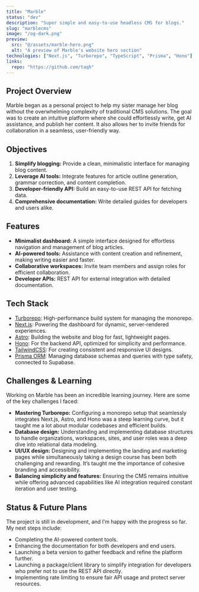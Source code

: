 ```yaml
---
title: "Marble"
status: "dev"
description: "Super simple and easy-to-use headless CMS for blogs."
slug: "marblecms"
image: "/og-dark.png"
preview:
  src: "@/assets/marble-hero.png"
  alt: "A preview of Marble's website hero section"
technologies: ["Next.js", "Turborepo", "TypeScript", "Prisma", "Hono"]
links:
  repo: "https://github.com/taqh"
---
```



<ProseImage src={cover} alt="A preview of Marble's website hero section" />

## Project Overview

Marble began as a personal project to help my sister manage her blog without the overwhelming complexity of traditional CMS solutions. The goal was to create an intuitive platform where she could effortlessly write, get AI assistance, and publish her content. It also allows her to invite friends for collaboration in a seamless, user-friendly way.

## Objectives

1. **Simplify blogging:** Provide a clean, minimalistic interface for managing blog content.
2. **Leverage AI tools:** Integrate features for article outline generation, grammar correction, and content completion.
3. **Developer-friendly API:** Build an easy-to-use REST API for fetching data.
4. **Comprehensive documentation:** Write detailed guides for developers and users alike.

## Features

- **Minimalist dashboard:** A simple interface designed for effortless navigation and management of blog articles.
- **AI-powered tools:** Assistance with content creation and refinement, making writing easier and faster.
- **Collaborative workspaces:** Invite team members and assign roles for efficient collaboration.
- **Developer APIs:** REST API for external integration with detailed documentation.

<ProseImage src={dashboard} alt="A preview of Marble's CMS dashboard" caption='The CMS dashboard root page' />

## Tech Stack

- [Turborepo](https://turbo.build/repo): High-performance build system for managing the monorepo.
- [Next.js](https://nextjs.org): Powering the dashboard for dynamic, server-rendered experiences.
- [Astro](https://astro.build): Building the website and blog for fast, lightweight pages.
- [Hono](https://hono.dev): For the backend API, optimized for simplicity and performance.
- [TailwindCSS](https://tailwindcss.com): For creating consistent and responsive UI designs.
- [Prisma ORM](https://prisma.io): Managing database schemas and queries with type safety, connected to Supabase.

## Challenges & Learning

Working on Marble has been an incredible learning journey. Here are some of the key challenges I faced:

- **Mastering Turborepo:** Configuring a monorepo setup that seamlessly integrates Next.js, Astro, and Hono was a steep learning curve, but it taught me a lot about modular codebases and efficient builds.
- **Database design:** Understanding and implementing database structures to handle organizations, workspaces, sites, and user roles was a deep dive into relational data modeling.
- **UI/UX design:** Designing and implementing the landing and marketing pages while simultaneously taking a design course has been both challenging and rewarding. It’s taught me the importance of cohesive branding and accessibility.
- **Balancing simplicity and features:** Ensuring the CMS remains intuitive while offering advanced capabilities like AI integration required constant iteration and user testing.

## Status & Future Plans

The project is still in development, and I’m happy with the progress so far. My next steps include:

- Completing the AI-powered content tools.
- Enhancing the documentation for both developers and end users.
- Launching a beta version to gather feedback and refine the platform further.
- Launching a package/client library to simplify integration for developers who prefer not to use the REST API directly.
- Implementing rate limiting to ensure fair API usage and protect server resources.
